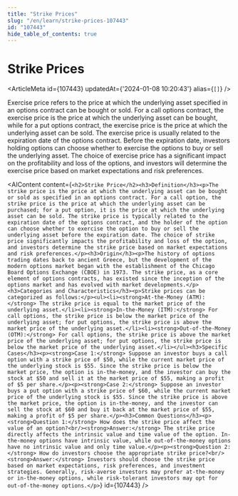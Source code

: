 ```yaml
---
title: "Strike Prices"
slug: "/en/learn/strike-prices-107443"
id: "107443"
hide_table_of_contents: true
---
```



# Strike Prices

<ArticleMeta id={107443} updatedAt={'2024-01-08 10:20:43'} alias={`[]`} />
<div className='border-solid border-b border-t-0 my-4 border-[var(--ifm-color-gray-300)]' />

Exercise price refers to the price at which the underlying asset specified in an options contract can be bought or sold. For a call options contract, the exercise price is the price at which the underlying asset can be bought, while for a put options contract, the exercise price is the price at which the underlying asset can be sold. The exercise price is usually related to the expiration date of the options contract. Before the expiration date, investors holding options can choose whether to exercise the options to buy or sell the underlying asset. The choice of exercise price has a significant impact on the profitability and loss of the options, and investors will determine the exercise price based on market expectations and risk preferences.

<AIContent content={`<h2>Strike Price</h2><h3>Definition</h3><p>The strike price is the price at which the underlying asset can be bought or sold as specified in an options contract. For a call option, the strike price is the price at which the underlying asset can be purchased; for a put option, it is the price at which the underlying asset can be sold. The strike price is typically related to the expiration date of the options contract, and the holder of the option can choose whether to exercise the option to buy or sell the underlying asset before the expiration date. The choice of strike price significantly impacts the profitability and loss of the option, and investors determine the strike price based on market expectations and risk preferences.</p><h3>Origin</h3><p>The history of options trading dates back to ancient Greece, but the development of the modern options market began with the establishment of the Chicago Board Options Exchange (CBOE) in 1973. The strike price, as a core element of options contracts, has existed since the inception of the options market and has evolved with market developments.</p><h3>Categories and Characteristics</h3><p>Strike prices can be categorized as follows:</p><ul><li><strong>At-the-Money (ATM):</strong> The strike price is equal to the market price of the underlying asset.</li><li><strong>In-the-Money (ITM):</strong> For call options, the strike price is below the market price of the underlying asset; for put options, the strike price is above the market price of the underlying asset.</li><li><strong>Out-of-the-Money (OTM):</strong> For call options, the strike price is above the market price of the underlying asset; for put options, the strike price is below the market price of the underlying asset.</li></ul><h3>Specific Cases</h3><p><strong>Case 1:</strong> Suppose an investor buys a call option with a strike price of $50, while the current market price of the underlying stock is $55. Since the strike price is below the market price, the option is in-the-money, and the investor can buy the stock at $50 and sell it at the market price of $55, making a profit of $5 per share.</p><p><strong>Case 2:</strong> Suppose an investor buys a put option with a strike price of $60, while the current market price of the underlying stock is $55. Since the strike price is above the market price, the option is in-the-money, and the investor can sell the stock at $60 and buy it back at the market price of $55, making a profit of $5 per share.</p><h3>Common Questions</h3><p><strong>Question 1:</strong> How does the strike price affect the value of an option?<br/><strong>Answer:</strong> The strike price directly affects the intrinsic value and time value of the option. In-the-money options have intrinsic value, while out-of-the-money options have no intrinsic value and only time value.</p><p><strong>Question 2:</strong> How do investors choose the appropriate strike price?<br/><strong>Answer:</strong> Investors should choose the strike price based on market expectations, risk preferences, and investment strategies. Generally, risk-averse investors may prefer at-the-money or in-the-money options, while risk-tolerant investors may opt for out-of-the-money options.</p>`} id={107443} />
